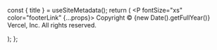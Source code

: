 
  const { title } = useSiteMetadata();
  return (
    <P fontSize="xs" color="footerLink" {...props}>
      Copyright © {new Date().getFullYear()} Vercel, Inc. All rights reserved.
    </P>
  );
};
